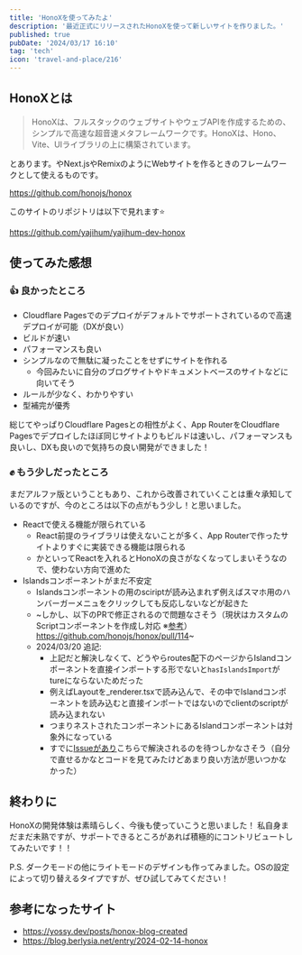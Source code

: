 ```yaml
---
title: 'HonoXを使ってみたよ'
description: '最近正式にリリースされたHonoXを使って新しいサイトを作りました。'
published: true
pubDate: '2024/03/17 16:10'
tag: 'tech'
icon: 'travel-and-place/216'
---
```


## HonoXとは

> HonoXは、フルスタックのウェブサイトやウェブAPIを作成するための、シンプルで高速な超音速メタフレームワークです。HonoXは、Hono、Vite、UIライブラリの上に構築されています。

とあります。やNext.jsやRemixのようにWebサイトを作るときのフレームワークとして使えるものです。

https://github.com/honojs/honox

このサイトのリポジトリは以下で見れます⭐️

https://github.com/yajihum/yajihum-dev-honox

## 使ってみた感想

### 👍 良かったところ

- Cloudflare Pagesでのデプロイがデフォルトでサポートされているので高速デプロイが可能（DXが良い）
- ビルドが速い
- パフォーマンスも良い
- シンプルなので無駄に凝ったことをせずにサイトを作れる
  - 今回みたいに自分のブログサイトやドキュメントベースのサイトなどに向いてそう
- ルールが少なく、わかりやすい
- 型補完が優秀

総じてやっぱりCloudflare Pagesとの相性がよく、App RouterをCloudflare Pagesでデプロイしたほぼ同じサイトよりもビルドは速いし、パフォーマンスも良いし、DXも良いので気持ちの良い開発ができました！

### ✊ もう少しだったところ

まだアルファ版ということもあり、これから改善されていくことは重々承知しているのですが、今のところは以下の点がもう少し！と思いました。

- Reactで使える機能が限られている
  - React前提のライブラリは使えないことが多く、App Routerで作ったサイトよりすぐに実装できる機能は限られる
  - かといってReactを入れるとHonoXの良さがなくなってしまいそうなので、使わない方向で進めた
- Islandsコンポーネントがまだ不安定
  - Islandsコンポーネントの用のsciriptが読み込まれず例えばスマホ用のハンバーガーメニュをクリックしても反応しないなどが起きた
  - ~しかし、以下のPRで修正されるので問題なさそう（現状はカスタムのScriptコンポーネントを作成し対応 ※[参考](https://yossy.dev/posts/honox-blog-created)）  
    https://github.com/honojs/honox/pull/114~
  - 2024/03/20 追記:
    - 上記だと解決しなくて、どうやらroutes配下のページからIslandコンポーネントを直接インポートする形でないと`hasIslandsImport`がtureにならないためだった
    - 例えばLayoutを\_renderer.tsxで読み込んで、その中でIslandコンポーネントを読み込むと直接インポートではないのでclientのscriptが読み込まれない
    - つまりネストされたコンポーネントにあるIslandコンポーネントは対象外になっている
    - すでに[Issueがあり](https://github.com/honojs/honox/issues/46)こちらで解決されるのを待つしかなさそう（自分で直せるかなとコードを見てみたけどあまり良い方法が思いつかなかった）

## 終わりに

HonoXの開発体験は素晴らしく、今後も使っていこうと思いました！
私自身まだまだ未熟ですが、サポートできるところがあれば積極的にコントリビュートしてみたいです！！

P.S. ダークモードの他にライトモードのデザインも作ってみました。OSの設定によって切り替えるタイプですが、ぜひ試してみてください！

## 参考になったサイト

- https://yossy.dev/posts/honox-blog-created
- https://blog.berlysia.net/entry/2024-02-14-honox
